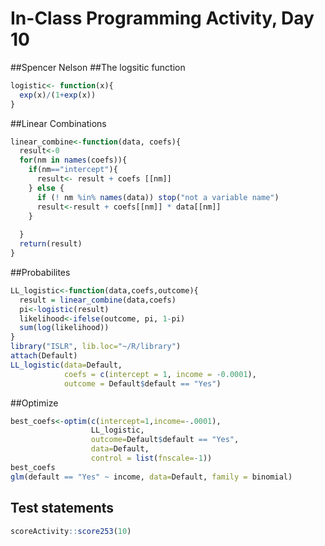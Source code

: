# In-Class Programming Activity, Day 10

##Spencer Nelson
##The logsitic function
```r
logistic<- function(x){
  exp(x)/(1+exp(x))
}
```
##Linear Combinations
```r
linear_combine<-function(data, coefs){
  result<-0
  for(nm in names(coefs)){
    if(nm=="intercept"){
      result<- result + coefs [[nm]]
    } else {
      if (! nm %in% names(data)) stop("not a variable name")
      result<-result + coefs[[nm]] * data[[nm]]
    }
    
  }
  return(result)
}
```
##Probabilites
```r
LL_logistic<-function(data,coefs,outcome){
  result = linear_combine(data,coefs)
  pi<-logistic(result)
  likelihood<-ifelse(outcome, pi, 1-pi)
  sum(log(likelihood))
}
library("ISLR", lib.loc="~/R/library")
attach(Default)
LL_logistic(data=Default, 
            coefs = c(intercept = 1, income = -0.0001), 
            outcome = Default$default == "Yes")
```
##Optimize
```r
best_coefs<-optim(c(intercept=1,income=-.0001), 
                  LL_logistic, 
                  outcome=Default$default == "Yes",
                  data=Default,
                  control = list(fnscale=-1))
best_coefs
glm(default == "Yes" ~ income, data=Default, family = binomial)
```
## Test statements

```r
scoreActivity::score253(10)
```